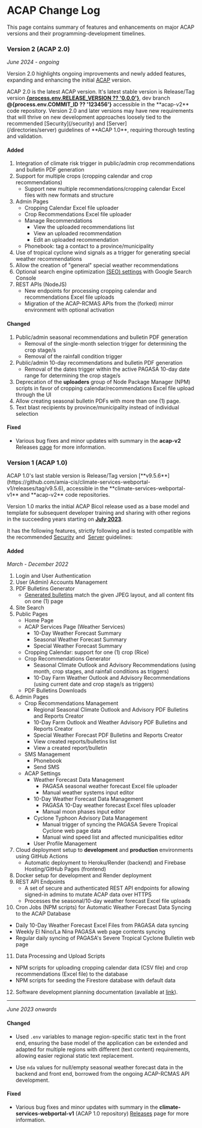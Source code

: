 
# ACAP Change Log

This page contains summary of features and enhancements on major ACAP versions and their programming-development timelines.

<Steps>

### Version 2 (ACAP 2.0)

_June 2024 - ongoing_

Version 2.0 highlights ongoing improvements and newly added features, expanding and enhancing the initial [ACAP](#version-1-acap-10) version.

<Callout type="info" emoji="ℹ️">
ACAP 2.0 is the latest ACAP version. It's latest stable version is Release/Tag version <b><a href={process.env.RELEASE_PAGE}><u>{process.env.RELEASE_VERSION ?? '0.0.0'}</u></a></b>, dev branch <b>@{process.env.COMMIT_ID ?? '123456'}</b> accessible in the **acap-v2** code repository.
</Callout>

<Callout>
Version 2.0 and later versions may have new requirements that will thrive on new development approaches loosely tied to the recommended [Security](/security) and [Server](/directories/server) guidelines of **ACAP 1.0**, requiring thorough testing and validation.
</Callout>

<br />

<div className="text-semibold text-sm text-slate-500 no-underline">

#### Added

1. Integration of climate risk trigger in public/admin crop recommendations and bulletin PDF generation
2. Support for multiple crops (cropping calendar and crop recommendations)
   - Support new multiple recommendations/cropping calendar Excel files with new formats and structure
3. Admin Pages
   - Cropping Calendar Excel file uploader
   - Crop Recommendations Excel file uploader
   - Manage Recommendations
      - View the uploaded recommendations list
      - View an uploaded recommendation
      - Edit an uploaded recommendation
   - Phonebook: tag a contact to a province/municipality
4. Use of tropical cyclone wind signals as a trigger for generating special weather recommendations
5. Allow the creation of "general" special weather recommendations
6. Optional search engine optimization [(SEO) settings](/post-installation/google-search) with Google Search Console
7. REST APIs (NodeJS)
   - New endpoints for processing cropping calendar and recommendations Excel file uploads
   - Migration of the ACAP-RCMAS APIs from the (forked) mirror environment with optional activation

#### Changed

1. Public/admin seasonal recommendations and bulletin PDF generation
   - Removal of the single-month selection trigger for determining the crop stage/s
   - Removal of the rainfall condition trigger
2. Public/admin 10-day recommendations and bulletin PDF generation
   - Removal of the dates trigger within the active PAGASA 10-day date range for determining the crop stage/s
3. Deprecation of the **uploaders** group of Node Package Manager (NPM) scripts in favor of cropping calendar/recommendations Excel file upload through the UI
4. Allow creating seasonal bulletin PDFs with more than one (1) page.
5. Text blast recipients by province/municipality instead of individual selection

#### Fixed

- Various bug fixes and minor updates with summary in the **acap-v2** Releases [page](https://github.com/amia-cis/acap-v2/releases) for more information.
</div>

### Version 1 (ACAP 1.0)

<Callout type="info" emoji="ℹ️">
ACAP 1.0's last stable version is Release/Tag version [**v9.5.6**](https://github.com/amia-cis/climate-services-webportal-v1/releases/tag/v9.5.6), accessible in the **climate-services-webportal-v1** and **acap-v2** code repositories.
</Callout>

Version 1.0 marks the initial ACAP Bicol release used as a base model and template for subsequent developer training and sharing with other regions in the succeeding years starting on [**July 2023**](https://uplbfi.org/?p=2097).

It has the following features, strictly following and is tested compatible with the recommended [Security](/security) and  [Server](/directories/server) guidelines:

<div className="text-semibold text-sm text-slate-500 no-underline">

#### Added

_March - December 2022_

1. Login and User Authentication
2. User (Admin) Accounts Management
3. PDF Bulletins Generator
   - [Generated bulletins](/articles/pdf-development) match the given JPEG layout, and all content fits on one (1) page
4. Site Search
5. Public Pages
   - Home Page
   - ACAP Services Page (Weather Services)
      - 10-Day Weather Forecast Summary
      - Seasonal Weather Forecast Summary
      - Special Weather Forecast Summary
   - Cropping Calendar: support for one (1) crop (Rice)
   - Crop Recommendations Generator
      - Seasonal Climate Outlook and Advisory Recommendations (using month, crop stages, and rainfall conditions as triggers)
      - 10-Day Farm Weather Outlook and Advisory Recommendations (using current date and crop stage/s as triggers)
   - PDF Bulletins Downloads
6. Admin Pages
   - Crop Recommendations Management
      - Regional Seasonal Climate Outlook and Advisory PDF Bulletins and Reports Creator
      - 10-Day Farm Outlook and Weather Advisory PDF Bulletins and Reports Creator
      - Special Weather Forecast PDF Bulletins and Reports Creator
      - View created reports/bulletins list
      - View a created report/bulletin
   - SMS Management
      - Phonebook
      - Send SMS
   - ACAP Settings
      - Weather Forecast Data Management
         - PAGASA seasonal weather forecast Excel file uploader
         - Manual weather systems input editor
      - 10-Day Weather Forecast Data Management
         - PAGASA 10-Day weather forecast Excel files uploader
         - Manual moon phases input editor
      - Cyclone Typhoon Advisory Data Management
         - Manual trigger of syncing the PAGASA Severe Tropical Cyclone web page data
         - Manual wind speed list and affected municipalities editor
      - User Profile Management
7. Cloud deployment setup to **development** and **production** environments using GitHub Actions
   - Automatic deployment to Heroku/Render (backend) and Firebase Hosting/GitHub Pages (frontend)
8. Docker setup for development and Render deployment
9. REST API Endpoints
   - A set of secure and authenticated REST API endpoints for allowing signed-in admins to mutate ACAP data over HTTPS
   - Processes the seasonal/10-day weather forecast Excel file uploads
10. Cron Jobs (NPM scripts) for Automatic Weather Forecast Data Syncing to the ACAP Database
   - Daily 10-Day Weather Forecast Excel Files from PAGASA data syncing
   - Weekly El Nino/La Nina PAGASA web page contents syncing
   - Regular daily syncing of PAGASA's Severe Tropical Cyclone Bulletin web page
11. Data Processing and Upload Scripts
   - NPM scripts for uploading cropping calendar data (CSV file) and crop recommendations (Excel file) to the database
   - NPM scripts for seeding the Firestore database with default data
12. Software development planning documentation (available at [link](https://github.com/amia-cis/acap-v2/tree/dev/docs)).


---

_June 2023 onwards_

#### Changed

- Used `.env` variables to manage region-specific static text in the front end, ensuring the base model of the application can be extended and adapted for multiple regions with different (text content) requirements, allowing easier regional static text replacement.

- Use `nda` values for null/empty seasonal weather forecast data in the backend and front end, borrowed from the ongoing ACAP-RCMAS API development.

#### Fixed

- Various bug fixes and minor updates with summary in the **climate-services-webportal-v1** (ACAP 1.0 repository) [Releases](https://github.com/amia-cis/climate-services-webportal-v1/releases) page for more information.

</div>

</Steps>
